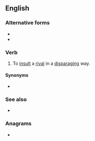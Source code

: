 ==English==

===Alternative forms===
* {{l|en|trash talk}}
* {{l|en|trashtalk}}

===Verb===
{{en-verb|head=[[trash]]-[[talk]]}}

# {{lb|en|US}} To [[insult]] a [[rival]] in a [[disparaging]] way.

====Synonyms====
* {{l|en|talk trash}}

===See also===
* {{l|en|sledging}}

===Anagrams===
* {{anagrams|en|talk trash}}